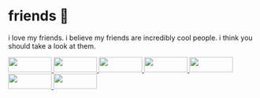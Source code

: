 # friends 💚

i love my friends. i believe my friends are incredibly cool people. i think you should take a look at them.

<div class="badge-grid">
    <a href="https://arciniega.one" target="_blank" rel="noopener nofollow">
        <img src="/static/img/88x31/chloe.png" width="88" height="31" />
    </a>
    <a href="https://lylythii.com" target="_blank" rel="noopener nofollow">
        <img src="/static/img/88x31/lily.png" width="88" height="31" />
    </a>
    <a href="https://youtu.be/K6TtKNB1fWg" target="_blank" rel="noopener nofollow">
        <img src="/static/img/88x31/lynne.png" width="88" height="31" />
    </a>
    <a href="https://nax.dev" target="_blank" rel="noopener nofollow">
        <img src="/static/img/88x31/nax.png" width="88" height="31" />
    </a>
    <a href="https://github.com/unclamped/" target="_blank" rel="noopener nofollow">
        <img src="/static/img/88x31/maru.png" width="88" height="31" />
    </a>
    <a href="https://estrogen.monster/" target="_blank" rel="noopener nofollow">
        <img src="/static/img/88x31/mopi.jpg" width="88" height="31" />
    </a>
    <a href="https://oomfie.town/" target="_blank" rel="noopener nofollow">
        <img src="/static/img/88x31/amy.gif" width="88" height="31" />
    </a>
</div>
